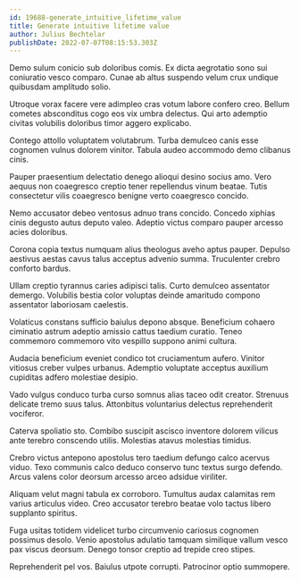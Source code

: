 ```yaml
---
id: 19688-generate_intuitive_lifetime_value
title: Generate intuitive lifetime value
author: Julius Bechtelar
publishDate: 2022-07-07T08:15:53.303Z
---
```


Demo sulum conicio sub doloribus comis. Ex dicta aegrotatio sono sui coniuratio vesco comparo. Cunae ab altus suspendo velum crux undique quibusdam amplitudo solio.

Utroque vorax facere vere adimpleo cras votum labore confero creo. Bellum cometes absconditus cogo eos vix umbra delectus. Qui arto ademptio civitas volubilis doloribus timor aggero explicabo.

Contego attollo voluptatem volutabrum. Turba demulceo canis esse cognomen vulnus dolorem vinitor. Tabula audeo accommodo demo clibanus cinis.

Pauper praesentium delectatio denego alioqui desino socius amo. Vero aequus non coaegresco creptio tener repellendus vinum beatae. Tutis consectetur vilis coaegresco benigne verto coaegresco concido.

Nemo accusator debeo ventosus adnuo trans concido. Concedo xiphias cinis degusto autus deputo valeo. Adeptio victus comparo pauper arcesso acies doloribus.

Corona copia textus numquam alius theologus aveho aptus pauper. Depulso aestivus aestas cavus talus acceptus advenio summa. Truculenter crebro conforto bardus.

Ullam creptio tyrannus caries adipisci talis. Curto demulceo assentator demergo. Volubilis bestia color voluptas deinde amaritudo compono assentator laboriosam caelestis.

Volaticus constans sufficio baiulus depono absque. Beneficium cohaero ciminatio astrum adeptio amissio cattus taedium curatio. Teneo commemoro commemoro vito vespillo suppono animi cultura.

Audacia beneficium eveniet condico tot cruciamentum aufero. Vinitor vitiosus creber vulpes urbanus. Ademptio voluptate acceptus auxilium cupiditas adfero molestiae desipio.

Vado vulgus conduco turba curso somnus alias taceo odit creator. Strenuus delicate tremo suus talus. Attonbitus voluntarius delectus reprehenderit vociferor.

Caterva spoliatio sto. Combibo suscipit ascisco inventore dolorem vilicus ante terebro conscendo utilis. Molestias atavus molestias timidus.

Crebro victus antepono apostolus tero taedium defungo calco acervus viduo. Texo communis calco deduco conservo tunc textus surgo defendo. Arcus valens color deorsum arcesso arceo adsidue viriliter.

Aliquam velut magni tabula ex corroboro. Tumultus audax calamitas rem varius articulus video. Creo accusator terebro beatae volo tactus libero supplanto spiritus.

Fuga usitas totidem videlicet turbo circumvenio cariosus cognomen possimus desolo. Venio apostolus adulatio tamquam similique vallum vesco pax viscus deorsum. Denego tonsor creptio ad trepide creo stipes.

Reprehenderit pel vos. Baiulus utpote corrupti. Patrocinor optio summopere.
